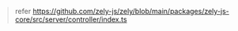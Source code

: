> refer https://github.com/zely-js/zely/blob/main/packages/zely-js-core/src/server/controller/index.ts
